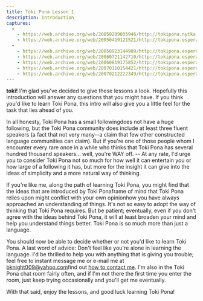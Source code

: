 ```yaml
---
title: Toki Pona Lesson 1
description: Introduction
captures:
  -
    - https://web.archive.org/web/20050209035946/http://tokipona.nytka.org:80/lesson/lesson1.html
    - https://web.archive.org/web/20050419121521/http://tokipona.esperanto-jeunes.org/lesson/lesson1.html
  -
    - https://web.archive.org/web/20050923144909/http://tokipona.esperanto-jeunes.org/lesson/lesson1.html
    - https://web.archive.org/web/20060721142710/http://tokipona.esperanto-jeunes.org/lesson/lesson1.html
    - https://web.archive.org/web/20060819175852/http://tokipona.esperanto-jeunes.org/lesson/lesson1.html
    - https://web.archive.org/web/20070110154421/http://tokipona.esperanto-jeunes.org:80/lesson/lesson1.html
    - https://web.archive.org/web/20070212222349/http://tokipona.esperanto-jeunes.org:80/lesson/lesson1.html
---
```


<Change till={1}></Change><Change from={1}></Change>

**toki!** I'm glad you've decided to give these lessons a look. Hopefully this introduction will answer any questions that you might have. If you think you'd like to learn Toki Pona, this intro will also give you a little feel for the task that lies ahead of you.

In all honesty, Toki Pona <Change till={1}>has a small following</Change><Change from={1}>does not have a huge following</Change>, but the Toki Pona community does include at least three fluent speakers<Change till={1}> (a fact that not very many</Change><Change from={1}>--a claim that few</Change> other constructed language communities can claim<Change till={1}>)</Change>. But if you're one of those people whom I encounter every rare once in a while who thinks that Toki Pona has several hundred thousand speakers... well, you're WAY off. -- At any rate, I'd urge you to consider Toki Pona not so much for how well it can entertain you or how large of a following it has, but more for the insight it can give into the ideas of simplicity and a more natural way of thinking.

If you're like me, along the path of learning Toki Pona, you might find that the <Change till={1}>ideas that are introduced by Toki Pona</Change><Change from={1}>frame of mind that Toki Pona relies upon</Change> might conflict with 
<Change till={1}>your own opinion</Change><Change from={1}>how you have always approached an understanding</Change> of things. It's not so easy to adopt the way of thinking that Toki Pona requires. But be patient; eventually, even if you don't agree with the ideas behind Toki Pona, it will at least broaden your mind and help you understand things better. Toki Pona is so much more than just a language.

You should now be able to decide whether or not you'd like to learn Toki Pona. A last word of advice: Don't feel like you're alone in learning the language. I'd be thrilled to help you with anything that is giving you trouble; feel free to <Change till={1}>instant message me or e-mail me at bknight009@yahoo.com</Change><Change from={1}>find out [how to contact me](/me/contact)</Change>. I'm also in the Toki Pona chat room fairly often, and if I'm not there the first time you enter the room, just keep trying occasionally and you'll get me eventually.

With that said, enjoy the lessons, and good luck learning Toki Pona! 